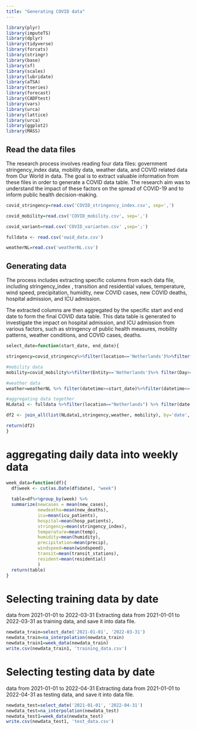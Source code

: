 ```yaml
---
title: "Generating COVID data"
---
```

```r
library(plyr)
library(imputeTS)
library(dplyr)
library(tidyverse)
library(forcats)
library(stringr)
library(base)
library(sf)
library(scales)
library(lubridate)
library(aTSA)
library(tseries)
library(forecast)
library(CADFtest)
library(vars)
library(urca)
library(lattice)
library(urca)
library(ggplot2)
library(MASS)
```

## Read the data files

The research process involves reading four data files: government stringency_index data, mobility data, weather data, and COVID related data from Our World in data. The goal is to extract valuable information from these files in order to generate a COVID data table. The research aim was to understand the impact of these factors on the spread of COVID-19 and to inform public health decision-making.

```r
covid_stringency=read.csv('COVID_stringency_index.csv', sep=',')

covid_mobility=read.csv('COVID_mobility.csv', sep=',')

covid_variant=read.csv('COVID_varianten.csv' ,sep=';')

fulldata <- read.csv('owid_data.csv')

weatherNL=read.csv('weatherNL.csv')
```

## Generating data

The process includes extracting specific columns from each data file, including stringency_index , transition and residential values, temperature, wind speed, precipitation, humidity, new COVID cases, new COVID deaths, hospital admission, and ICU admission. 

The extracted columns are then aggregated by the specific start and end date to form the final COVID data table. This data table is generated to investigate the impact on hospital admission, and ICU admission from various factors, such as stringency of public health measures, mobility patterns, weather conditions, and COVID cases, deaths. 

```r
select_date=function(start_date, end_date){

stringency=covid_stringency%>%filter(location=='Netherlands')%>%filter(date>=start_date)%>%filter(date<=end_date)%>%dplyr::select(date,stringency_index)

#mobility data
mobility=covid_mobility%>%filter(Entity=='Netherlands')%>% filter(Day>=start_date)%>%filter(Day<= end_date)%>%dplyr::select(Day, transit_stations,residential)%>%dplyr::rename('date'='Day')

#weather data
weather=weatherNL %>% filter(datetime>=start_date)%>%filter(datetime<= end_date)%>%dplyr::select(datetime, temp, humidity, precip, windspeed)%>%dplyr::rename('date'='datetime')

#aggregating data together
NLdata1 <- fulldata %>%filter(location=="Netherlands") %>% filter(date >= start_date)%>%filter(date<= end_date)%>%dplyr::select(date, new_cases, new_deaths, icu_patients, hosp_patients)

df2 <- join_all(list(NLdata1,stringency,weather, mobility), by='date', type='left')

return(df2)
}
```

# aggregating daily data into weekly data
```r
week_data=function(df){
  df$week <- cut(as.Date(df$date), "week")       
  
  table=df%>%group_by(week) %>%
  summarize(newcases = mean(new_cases),           
            newdeaths=mean(new_deaths),    
            icu=mean(icu_patients), 
            hospital=mean(hosp_patients),
            stringency=mean(stringency_index),
            temperature=mean(temp),
            humidity=mean(humidity),
            precipitation=mean(precip),
            windspeed=mean(windspeed),
            transit=mean(transit_stations),
            resident=mean(residential)
            )
  return(table)
}

```


# Selecting training data by date
data from 2021-01-01 to 2022-03-31
Extracting data from 2021-01-01 to 2022-03-31 as training data, and save it into data file.
```r
newdata_train=select_date('2021-01-01', '2022-03-31')
newdata_train=na_interpolation(newdata_train)
newdata_train1=week_data(newdata_train)
write.csv(newdata_train1, 'training_data.csv')
```

# Selecting testing data by date
data from 2021-01-01 to 2022-04-31
Extracting data from 2021-01-01 to 2022-04-31 as testing data, and save it into data file.
```r
newdata_test=select_date('2021-01-01', '2022-04-31')
newdata_test=na_interpolation(newdata_test)
newdata_test1=week_data(newdata_test)
write.csv(newdata_test1, 'test_data.csv')
```
